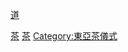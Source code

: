 {{Commons category|Japanese tea ceremony}}
{{Catmore}}

[[Category:日本傳統藝能|茶]]
[[Category:日本傳統飲食|茶]]
[[category:茶文化|道]]
[[Category:東亞茶儀式|Category:東亞茶儀式]]